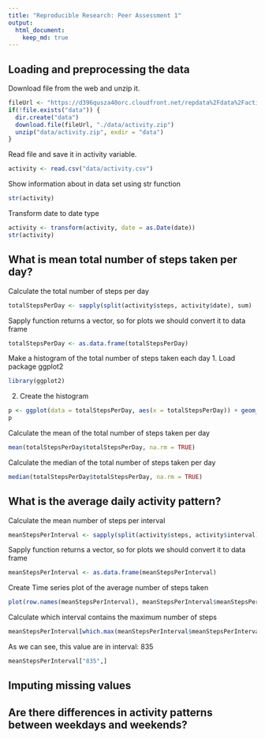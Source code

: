 ```yaml
---
title: "Reproducible Research: Peer Assessment 1"
output: 
  html_document:
    keep_md: true
---
```



## Loading and preprocessing the data
Download file from the web and unzip it.
```r
fileUrl <- "https://d396qusza40orc.cloudfront.net/repdata%2Fdata%2Factivity.zip"
if(!file.exists("data")) {
  dir.create("data")
  download.file(fileUrl, "./data/activity.zip")
  unzip("data/activity.zip", exdir = "data")
}
```
Read file and save it in activity variable.
```r
activity <- read.csv("data/activity.csv")
```
Show information about in data set using str function
```r
str(activity)
```
Transform date to date type
```r
activity <- transform(activity, date = as.Date(date))
str(activity)
```

## What is mean total number of steps taken per day?
Calculate the total number of steps per day
```r
totalStepsPerDay <- sapply(split(activity$steps, activity$date), sum)
```
Sapply function returns a vector, so for plots we should convert it to data frame
```r
totalStepsPerDay <- as.data.frame(totalStepsPerDay)
```
Make a histogram of the total number of steps taken each day
1. Load package ggplot2
```r
library(ggplot2)
```
2. Create the histogram
```r
p <- ggplot(data = totalStepsPerDay, aes(x = totalStepsPerDay)) + geom_histogram(fill = "green", binwidth = 1000) + labs(x = "Steps", y = "Frequency", title = "Histogram of total steps per day")
p
```

Calculate the mean of the total number of steps taken per day
```r
mean(totalStepsPerDay$totalStepsPerDay, na.rm = TRUE)
```
Calculate the median of the total number of steps taken per day
```r
median(totalStepsPerDay$totalStepsPerDay, na.rm = TRUE)
```
## What is the average daily activity pattern?
Calculate the mean number of steps per interval
```r
meanStepsPerInterval <- sapply(split(activity$steps, activity$interval), mean, na.rm = TRUE)
```
Sapply function returns a vector, so for plots we should convert it to data frame
```r
meanStepsPerInterval <- as.data.frame(meanStepsPerInterval)
```
Create Time series plot of the average number of steps taken
```r
plot(row.names(meanStepsPerInterval), meanStepsPerInterval$meanStepsPerInterval, type = "l", col = "blue", lwd = 2, main = "Average number of steps per interval", xlab = "Interval", ylab = "Average steps")
```

Calculate which interval contains the maximum number of steps
```r
meanStepsPerInterval[which.max(meanStepsPerInterval$meanStepsPerInterval), ]
```
As we can see, this value are in interval: 835
```r
meanStepsPerInterval["835",]
```

## Imputing missing values



## Are there differences in activity patterns between weekdays and weekends?
